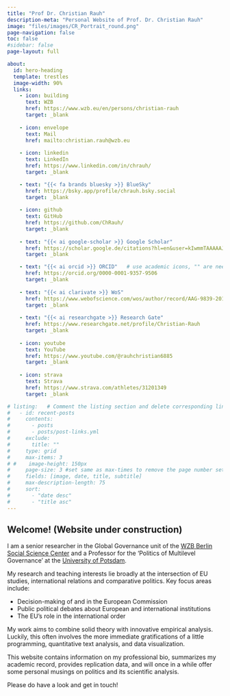 ```yaml
---
title: "Prof Dr. Christian Rauh"
description-meta: "Personal Website of Prof. Dr. Christian Rauh"
image: "files/images/CR_Portrait_round.png"
page-navigation: false
toc: false
#sidebar: false
page-layout: full

about:
  id: hero-heading
  template: trestles
  image-width: 90%
  links:
    - icon: building
      text: WZB
      href: https://www.wzb.eu/en/persons/christian-rauh
      target: _blank
      
    - icon: envelope
      text: Mail
      href: mailto:christian.rauh@wzb.eu  
        
    - icon: linkedin
      text: LinkedIn
      href: https://www.linkedin.com/in/chrauh/
      target: _blank

    - text: "{{< fa brands bluesky >}} BlueSky"
      href: https://bsky.app/profile/chrauh.bsky.social  
      target: _blank
                  
    - icon: github
      text: GitHub
      href: https://github.com/ChRauh/  
      target: _blank
      
    - text: "{{< ai google-scholar >}} Google Scholar"
      href: https://scholar.google.de/citations?hl=en&user=kIwmmTAAAAAJ
      target: _blank

    - text: "{{< ai orcid >}} ORCID"   # use academic icons, "" are needed, you also need to install the fontawesome extension
      href: https://orcid.org/0000-0001-9357-9506
      target: _blank
      
    - text: "{{< ai clarivate >}} WoS"
      href: https://www.webofscience.com/wos/author/record/AAG-9839-2019  
      target: _blank
      
    - text: "{{< ai researchgate >}} Research Gate"
      href: https://www.researchgate.net/profile/Christian-Rauh
      target: _blank
                  
    - icon: youtube
      text: YouTube
      href: https://www.youtube.com/@rauhchristian6885     
      target: _blank 
      
    - icon: strava
      text: Strava
      href: https://www.strava.com/athletes/31201349
      target: _blank

# listing:   # Comment the listing section and delete corresponding lines in the index.qmd file to remove the recent posts
#   - id: recent-posts
#     contents: 
#       - posts
#       - posts/post-links.yml
#     exclude:
#       title: ""
#     type: grid
#     max-items: 3
# #    image-height: 150px
#     page-size: 3 #set same as max-times to remove the page number setting
#     fields: [image, date, title, subtitle]
#     max-description-length: 75
#     sort: 
#       - "date desc"
#       - "title asc"
---
```


:::{#hero-heading}

## Welcome! (Website under construction)

I am a senior researcher in the Global Governance unit of the [WZB Berlin Social Science Center](http://www.wzb.eu/en) and a Professor for the 'Politics of Multilevel Governance' at the [University of Potsdam](https://www.uni-potsdam.de/de/wiso/fakultaet/fachgruppen/politik-und-verwaltungswissenschaft). 

My research and teaching interests lie broadly at the intersection of EU studies, international relations and comparative politics. Key focus areas include:

* Decision-making of and in the European Commission
* Public political debates about European and international institutions
* The EU's role in the international order

My work aims to combine solid theory with innovative empirical analysis. Luckily, this often involves the more immediate gratifications of a little programming, quantitative text analysis, and data visualization.

This website contains information on my professional bio, summarizes my academic record, provides replication data, and will once in a while offer some personal musings on politics and its scientific analysis.

Please do have a look and get in touch!

<!-- ## Experience -->

<!-- | -->
<!-- -----|----- -->
<!-- 03/2023-*current*|**S/W2 Professor for ‘Politics of Multilevel Governance’**, University of Potsdam -->
<!-- 04/2012-*current*|**Senior research fellow**, Research Unit 'Global Governance', WZB Berlin Social Science Center -->
<!-- 04/2020-09/2020|**Professor of 'International Politics and Law' (interim)**, Freie Universität Berlin -->
<!-- 09/2008-03/2020|**Researcher** -->

<!-- |:----|:----| -->
<!-- | 03/2023 - current | S/W2 Professor for ‘Politics of Multilevel Governance’, University of Potsdam | -->
<!-- | 04/2012 - current | Senior research fellow, Research Unit 'Global Governance', WZB Berlin Social Science Center | -->



:::

